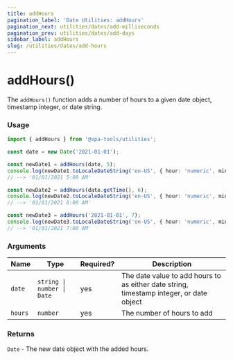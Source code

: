 ```yaml
---
title: addHours
pagination_label: 'Date Utilities: addHours'
pagination_next: utilities/dates/add-milliseconds
pagination_prev: utilities/dates/add-days
sidebar_label: addHours
slug: /utilities/dates/add-hours
---
```



<PackageCaption packageName='@spa-tools/utilities' />

# addHours()

The `addHours()` function adds a number of hours to a given date object,
timestamp integer, or date string.

### Usage

```ts
import { addHours } from '@spa-tools/utilities';

const date = new Date('2021-01-01');

const newDate1 = addHours(date, 5);
console.log(newDate1.toLocaleDateString('en-US', { hour: 'numeric', minute: 'numeric' }));
// --> '01/01/2021 5:00 AM'

const newDate2 = addHours(date.getTime(), 6);
console.log(newDate2.toLocaleDateString('en-US', { hour: 'numeric', minute: 'numeric' }));
// --> '01/01/2021 6:00 AM'

const newDate3 = addHours('2021-01-01', 7);
console.log(newDate3.toLocaleDateString('en-US', { hour: 'numeric', minute: 'numeric' }));
// --> '01/01/2021 7:00 AM'
```

### Arguments

| Name    | Type                       | Required? | Description                                                                             |
| ------- | -------------------------- | --------- | --------------------------------------------------------------------------------------- |
| `date`  | `string \| number \| Date` | yes       | The date value to add hours to as either date string, timestamp integer, or date object |
| `hours` | `number`                   | yes       | The number of hours to add                                                              |

### Returns

`Date` - The new date object with the added hours.

